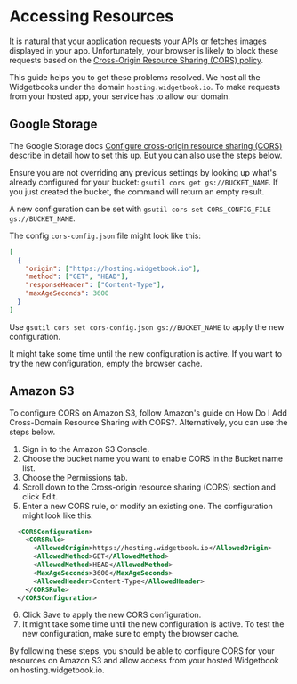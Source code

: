 # Accessing Resources

It is natural that your application requests your APIs or fetches images displayed in your app.
Unfortunately, your browser is likely to block these requests based on the [Cross-Origin Resource Sharing (CORS) policy](https://developer.mozilla.org/en-US/docs/Web/HTTP/CORS).

This guide helps you to get these problems resolved.
We host all the Widgetbooks under the domain `hosting.widgetbook.io`.
To make requests from your hosted app, your service has to allow our domain.

## Google Storage

The Google Storage docs [Configure cross-origin resource sharing (CORS)](https://cloud.google.com/storage/docs/configuring-cors) describe in detail how to set this up. But you can also use the steps below.

Ensure you are not overriding any previous settings by looking up what's already configured for your bucket: `gsutil cors get gs://BUCKET_NAME`.
If you just created the bucket, the command will return an empty result.

A new configuration can be set with `gsutil cors set CORS_CONFIG_FILE gs://BUCKET_NAME`.

The config `cors-config.json` file might look like this:

```json
[
  {
    "origin": ["https://hosting.widgetbook.io"],
    "method": ["GET", "HEAD"],
    "responseHeader": ["Content-Type"],
    "maxAgeSeconds": 3600
  }
]
```

Use `gsutil cors set cors-config.json gs://BUCKET_NAME` to apply the new configuration.

It might take some time until the new configuration is active.
If you want to try the new configuration, empty the browser cache.

## Amazon S3

To configure CORS on Amazon S3, follow Amazon's guide on How Do I Add Cross-Domain Resource Sharing with CORS?. Alternatively, you can use the steps below.

1. Sign in to the Amazon S3 Console.
2. Choose the bucket name you want to enable CORS in the Bucket name list.
3. Choose the Permissions tab.
4. Scroll down to the Cross-origin resource sharing (CORS) section and click Edit.
5. Enter a new CORS rule, or modify an existing one. The configuration might look like this:

```xml
  <CORSConfiguration>
    <CORSRule>
      <AllowedOrigin>https://hosting.widgetbook.io</AllowedOrigin>
      <AllowedMethod>GET</AllowedMethod>
      <AllowedMethod>HEAD</AllowedMethod>
      <MaxAgeSeconds>3600</MaxAgeSeconds>
      <AllowedHeader>Content-Type</AllowedHeader>
    </CORSRule>
  </CORSConfiguration>
```

6. Click Save to apply the new CORS configuration.
7. It might take some time until the new configuration is active. To test the new configuration, make sure to empty the browser cache.

By following these steps, you should be able to configure CORS for your resources on Amazon S3 and allow access from your hosted Widgetbook on hosting.widgetbook.io.
